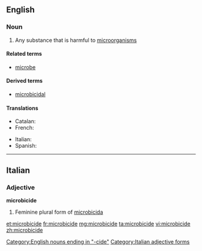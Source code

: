 ==English==
{{wikipedia}}

===Noun===
{{en-noun}}

# Any substance that is harmful to [[microorganism]]s

====Related terms====
* [[microbe]]

====Derived terms====
* [[microbicidal]]

====Translations====
{{trans-top|substance that is harmful to microorganisms}}
* Catalan: {{t-|ca|microbicida|f}}
* French: {{t+|fr|microbicide}}
{{trans-mid}}
* Italian: {{t-|it|microbicida|m}}
* Spanish: {{t-|es|microbicida|f}}
{{trans-bottom}}

[[Category:English nouns ending in "-cide"]]

----

==Italian==

===Adjective===
'''microbicide''' {{f}}

# Feminine plural form of [[microbicida]]

[[Category:Italian adjective forms]]

[[et:microbicide]]
[[fr:microbicide]]
[[mg:microbicide]]
[[ta:microbicide]]
[[vi:microbicide]]
[[zh:microbicide]]